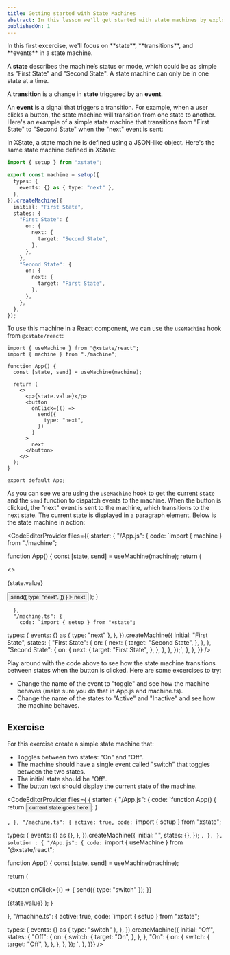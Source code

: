 ```yaml
---
title: Getting started with State Machines
abstract: In this lesson we'll get started with state machines by exploring three importent concepts - state, transitions, and events.
publishedOn: 1
---
```


<div className="container">
In this first excercise, we'll focus on **state**, **transitions**, and
**events** in a state machine.

A **state** describes the machine’s status or mode, which could be as simple as "First State" and "Second State". A state machine can only be in one state at a time.

A **transition** is a change in **state** triggered by an **event**.

An **event** is a signal that triggers a transition. For example, when a user clicks a button, the state machine will transition from one state to another. Here's an example of a simple state machine that transitions from "First State" to "Second State" when the "next" event is sent:

<Stately
  url="https://stately.ai/registry/editor/embed/6ad630e7-c4f1-40e5-8068-4c0a0398a8e9?machineId=a5701504-59a3-4092-9bd4-3972be705357&mode=design"
  height="350px"
/>

In XState, a state machine is defined using a JSON-like object. Here's the same state machine defined in XState:

```ts
import { setup } from "xstate";

export const machine = setup({
  types: {
    events: {} as { type: "next" },
  },
}).createMachine({
  initial: "First State",
  states: {
    "First State": {
      on: {
        next: {
          target: "Second State",
        },
      },
    },
    "Second State": {
      on: {
        next: {
          target: "First State",
        },
      },
    },
  },
});
```

To use this machine in a React component, we can use the `useMachine` hook from `@xstate/react`:

```tsx
import { useMachine } from "@xstate/react";
import { machine } from "./machine";

function App() {
  const [state, send] = useMachine(machine);

  return (
    <>
      <p>{state.value}</p>
      <button
        onClick={() =>
          send({
            type: "next",
          })
        }
      >
        next
      </button>
    </>
  );
}

export default App;
```

As you can see we are using the `useMachine` hook to get the current `state` and the `send` function to dispatch events to the machine. When the button is clicked, the "next" event is sent to the machine, which transitions to the next state. The current state is displayed in a paragraph element. Below is the state machine in action:

</div>

<CodeEditorProvider
  files={{
    starter: {
      "/App.js": {
        code: `import { machine } from "./machine";

function App() {
const [state, send] = useMachine(machine);
return (

<>
  <p>{state.value}</p>
  <button
    onClick={() =>
      send({
        type: "next",
      })
    }
  >
    next
  </button>
</>
); }

      },
      "/machine.ts": {
        code: `import { setup } from "xstate";

  types: {
    events: {} as { type: "next" },
  },
}).createMachine({
  initial: "First State",
  states: {
    "First State": {
      on: {
        next: {
          target: "Second State",
        },
      },
    },
    "Second State": {
      on: {
        next: {
          target: "First State",
        },
      },
    },
  },
});`,
      },
    },
  }}
/>

<div className="container">
Play around with the code above to see how the state machine transitions between states when the button is clicked. Here are some excercises to try:

<ul>
  <li>Change the name of the event to "toggle" and see how the machine behaves
  (make sure you do that in App.js and machine.ts).</li>

  <li>Change the name of the states to "Active" and "Inactive" and see how the machine behaves.</li>
</ul>

## Exercise

For this exercise create a simple state machine that:

- Toggles between two states: "On" and "Off".
- The machine should have a single event called "switch" that toggles between the two states.
- The initial state should be "Off".
- The button text should display the current state of the machine.

</div>

<CodeEditorProvider files={
  { starter: {
  "/App.js": {
    code: `function App() {
  return <button>current state goes here</button>;
}

`,
  },
  "/machine.ts": {
    active: true,
    code: `import { setup } from "xstate";

  types: {
    events: {} as {},
  },
}).createMachine({
  initial: "",
  states: {},
});
`,
},
}, solution : {
  "/App.js": {
    code: `import { useMachine } from "@xstate/react";

function App() {
const [state, send] = useMachine(machine);

return (

<button
  onClick={() => {
    send({ type: "switch" });
  }}
>
  {state.value}
</button>
); }

  },
  "/machine.ts": {
    active: true,
    code: `import { setup } from "xstate";

  types: {
    events: {} as { type: "switch" },
  },
}).createMachine({
  initial: "Off",
  states: {
    "Off": {
      on: {
        switch: {
          target: "On",
        },
      },
    },
    "On": {
      on: {
        switch: {
          target: "Off",
        },
      },
    },
  },
});
`,
},
}}} />
